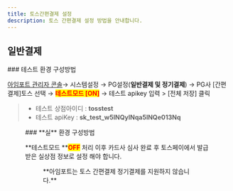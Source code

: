 ```yaml
---
title: 토스간편결제 설정
description: 토스 간편결제 설정 방법을 안내합니다.
---
```




## 일반**결제**

<Tabs>
<Tab title="테스트 결제">
### 테스트 환경 구성방법

[아임포트 관리자 콘솔](https://admin.iamport.kr/)→ 시스템설정 → PG설정(**일반결제 및 정기결제**) → PG사 \[간편결제]토스 선택 → <mark style="color:red;">**테스트모드 \[ON]**</mark> → 테스트 apikey 입력 > \[전체 저장] 클릭



> - 테스트 상점아이디 : **tosstest**
> - 테스트 apiKey : **sk\_test\_w5lNQylNqa5lNQe013Nq**



<Figure src="/gitbook-assets/en/image (27).png" caption="테스트 설정 예시" />

</Tab>

<Tab title="실 결제">
### **실** 환경 구성방법

**테스트모드 **<mark style="color:red;">**OFF**</mark> 처리 이후 카드사 심사 완료 후 토스페이에서 발급받은 실상점 정보로 설정 해야 합니다.



<Figure src="/gitbook-assets/en/image (86).png" caption="실 환경 정보 설정 예시" />

</Tab>
</Tabs>

<Hint style="warning">
**아임포트는 토스 간편결제 정기결제를 지원하지 않습니다.**

</Hint>

